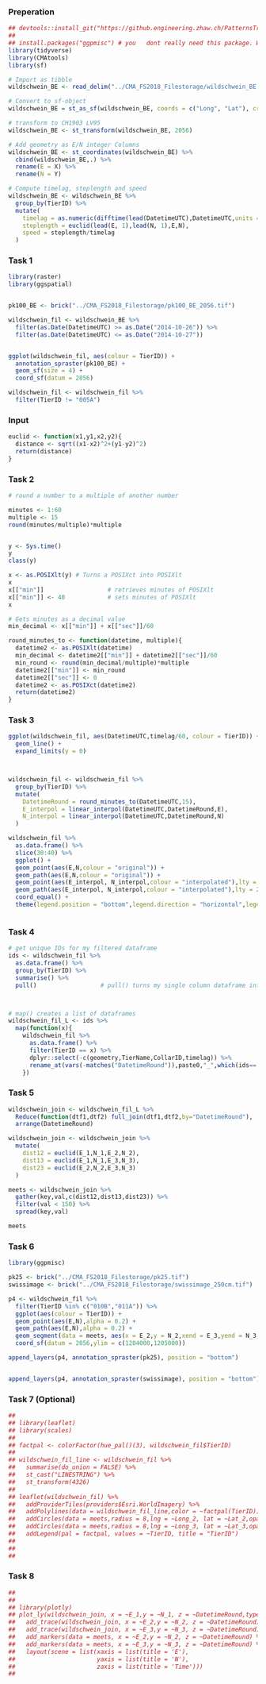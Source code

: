 ### Preperation
```r
## devtools::install_git("https://github.engineering.zhaw.ch/PatternsTrendsEnvironmentalData/CMAtools.git") # Reinstall this package, since we have a few updates
## 
## install.packages("ggpmisc") # you   dont really need this package. We just use it to add layers at specific positions
library(tidyverse)
library(CMAtools)
library(sf)

# Import as tibble
wildschwein_BE <- read_delim("../CMA_FS2018_Filestorage/wildschwein_BE.csv",",")

# Convert to sf-object
wildschwein_BE = st_as_sf(wildschwein_BE, coords = c("Long", "Lat"), crs = 4326,remove = FALSE)

# transform to CH1903 LV95
wildschwein_BE <- st_transform(wildschwein_BE, 2056)

# Add geometry as E/N integer Columns
wildschwein_BE <- st_coordinates(wildschwein_BE) %>%
  cbind(wildschwein_BE,.) %>%
  rename(E = X) %>%
  rename(N = Y)

# Compute timelag, steplength and speed
wildschwein_BE <- wildschwein_BE %>%
  group_by(TierID) %>%
  mutate(
    timelag = as.numeric(difftime(lead(DatetimeUTC),DatetimeUTC,units = "secs")),
    steplength = euclid(lead(E, 1),lead(N, 1),E,N),
    speed = steplength/timelag
  )

```
### Task 1
```r

library(raster)
library(ggspatial)


pk100_BE <- brick("../CMA_FS2018_Filestorage/pk100_BE_2056.tif")

wildschwein_fil <- wildschwein_BE %>%
  filter(as.Date(DatetimeUTC) >= as.Date("2014-10-26")) %>%
  filter(as.Date(DatetimeUTC) <= as.Date("2014-10-27"))


ggplot(wildschwein_fil, aes(colour = TierID)) +
  annotation_spraster(pk100_BE) +
  geom_sf(size = 4) +
  coord_sf(datum = 2056)

wildschwein_fil <- wildschwein_fil %>%
  filter(TierID != "005A")

```
### Input
```r

euclid <- function(x1,y1,x2,y2){
  distance <- sqrt((x1-x2)^2+(y1-y2)^2)
  return(distance)
}

```
### Task 2
```r

# round a number to a multiple of another number

minutes <- 1:60
multiple <- 15
round(minutes/multiple)*multiple


y <- Sys.time()
y
class(y)

x <- as.POSIXlt(y) # Turns a POSIXct into POSIXlt
x
x[["min"]]                  # retrieves minutes of POSIXlt
x[["min"]] <- 40            # sets minutes of POSIXlt
x

# Gets minutes as a decimal value
min_decimal <- x[["min"]] + x[["sec"]]/60

round_minutes_to <- function(datetime, multiple){
  datetime2 <- as.POSIXlt(datetime)
  min_decimal <- datetime2[["min"]] + datetime2[["sec"]]/60
  min_round <- round(min_decimal/multiple)*multiple
  datetime2[["min"]] <- min_round
  datetime2[["sec"]] <- 0
  datetime2 <- as.POSIXct(datetime2)
  return(datetime2)
}

```
### Task 3
```r
ggplot(wildschwein_fil, aes(DatetimeUTC,timelag/60, colour = TierID)) + 
  geom_line() + 
  expand_limits(y = 0)



wildschwein_fil <- wildschwein_fil %>%
  group_by(TierID) %>%
  mutate(
    DatetimeRound = round_minutes_to(DatetimeUTC,15),
    E_interpol = linear_interpol(DatetimeUTC,DatetimeRound,E),
    N_interpol = linear_interpol(DatetimeUTC,DatetimeRound,N)
  )

wildschwein_fil %>%
  as.data.frame() %>%
  slice(30:40) %>%
  ggplot() +
  geom_point(aes(E,N,colour = "original")) +
  geom_path(aes(E,N,colour = "original")) +
  geom_point(aes(E_interpol, N_interpol,colour = "interpolated"),lty = 2) +
  geom_path(aes(E_interpol, N_interpol,colour = "interpolated"),lty = 2) +
  coord_equal() +
  theme(legend.position = "bottom",legend.direction = "horizontal",legend.title = element_blank())



```
### Task 4
```r
# get unique IDs for my filtered dataframe
ids <- wildschwein_fil %>%
  as.data.frame() %>%
  group_by(TierID) %>%
  summarise() %>%
  pull()                  # pull() turns my single column dataframe into a vector



# map() creates a list of dataframes
wildschwein_fil_L <- ids %>%
  map(function(x){
    wildschwein_fil %>%
      as.data.frame() %>%
      filter(TierID == x) %>%
      dplyr::select(-c(geometry,TierName,CollarID,timelag)) %>%
      rename_at(vars(-matches("DatetimeRound")),paste0,"_",which(ids== x))
    })
```
### Task 5
```r

wildschwein_join <- wildschwein_fil_L %>%
  Reduce(function(dtf1,dtf2) full_join(dtf1,dtf2,by="DatetimeRound"), .) %>%
  arrange(DatetimeRound)

wildschwein_join <- wildschwein_join %>%
  mutate(
    dist12 = euclid(E_1,N_1,E_2,N_2),
    dist13 = euclid(E_1,N_1,E_3,N_3),
    dist23 = euclid(E_2,N_2,E_3,N_3)
  )

meets <- wildschwein_join %>%
  gather(key,val,c(dist12,dist13,dist23)) %>%
  filter(val < 150) %>%
  spread(key,val)

meets
```
### Task 6
```r

library(ggpmisc)

pk25 <- brick("../CMA_FS2018_Filestorage/pk25.tif")
swissimage <- brick("../CMA_FS2018_Filestorage/swissimage_250cm.tif")

p4 <- wildschwein_fil %>%
  filter(TierID %in% c("010B","011A")) %>%
  ggplot(aes(colour = TierID)) +
  geom_point(aes(E,N),alpha = 0.2) +
  geom_path(aes(E,N),alpha = 0.2) +
  geom_segment(data = meets, aes(x = E_2,y = N_2,xend = E_3,yend = N_3, colour = "Meet"),inherit.aes = F,lwd = 3,alpha = 0.4) +
  coord_sf(datum = 2056,ylim = c(1204000,1205000))

append_layers(p4, annotation_spraster(pk25), position = "bottom")


append_layers(p4, annotation_spraster(swissimage), position = "bottom")

```
### Task 7 (Optional)
```r
## 
## library(leaflet)
## library(scales)
## 
## factpal <- colorFactor(hue_pal()(3), wildschwein_fil$TierID)
## 
## wildschwein_fil_line <- wildschwein_fil %>%
##   summarise(do_union = FALSE) %>%
##   st_cast("LINESTRING") %>%
##   st_transform(4326)
## 
## leaflet(wildschwein_fil) %>%
##   addProviderTiles(providers$Esri.WorldImagery) %>%
##   addPolylines(data = wildschwein_fil_line,color = ~factpal(TierID)) %>%
##   addCircles(data = meets,radius = 8,lng = ~Long_2, lat = ~Lat_2,opacity = 0,fillOpacity = 1,fillColor = "blue") %>%
##   addCircles(data = meets,radius = 8,lng = ~Long_3, lat = ~Lat_3,opacity = 0,fillOpacity = 1,fillColor = "red") %>%
##   addLegend(pal = factpal, values = ~TierID, title = "TierID")
## 
## 
## 
```
### Task 8
```r
## 
## 
## library(plotly)
## plot_ly(wildschwein_join, x = ~E_1,y = ~N_1, z = ~DatetimeRound,type = "scatter3d", mode = "lines") %>%
##   add_trace(wildschwein_join, x = ~E_2,y = ~N_2, z = ~DatetimeRound) %>%
##   add_trace(wildschwein_join, x = ~E_3,y = ~N_3, z = ~DatetimeRound) %>%
##   add_markers(data = meets, x = ~E_2,y = ~N_2, z = ~DatetimeRound) %>%
##   add_markers(data = meets, x = ~E_3,y = ~N_3, z = ~DatetimeRound) %>%
##   layout(scene = list(xaxis = list(title = 'E'),
##                       yaxis = list(title = 'N'),
##                       zaxis = list(title = 'Time')))
## 
```
